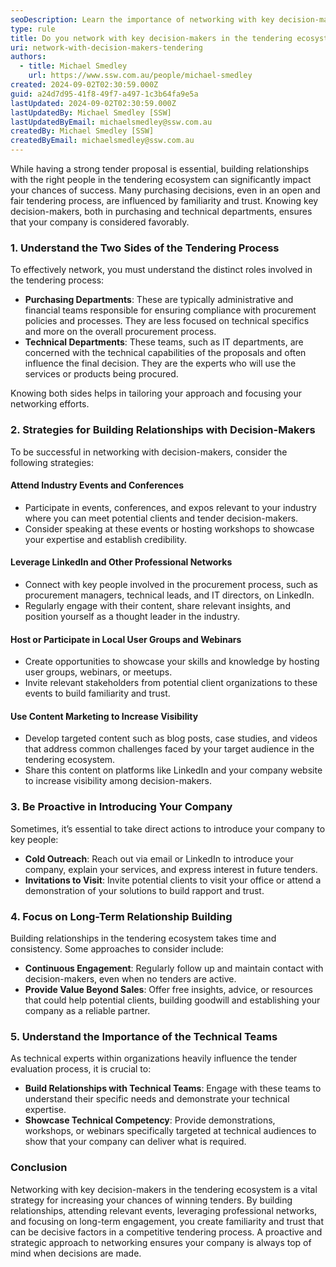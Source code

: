 ```yaml
---
seoDescription: Learn the importance of networking with key decision-makers in the tendering ecosystem and how to strategically build relationships to increase your chances of winning tenders.
type: rule
title: Do you network with key decision-makers in the tendering ecosystem?
uri: network-with-decision-makers-tendering
authors:
  - title: Michael Smedley
    url: https://www.ssw.com.au/people/michael-smedley
created: 2024-09-02T02:30:59.000Z
guid: a24d7d95-41f8-49f7-a497-1c3b64fa9e5a
lastUpdated: 2024-09-02T02:30:59.000Z
lastUpdatedBy: Michael Smedley [SSW]
lastUpdatedByEmail: michaelsmedley@ssw.com.au
createdBy: Michael Smedley [SSW]
createdByEmail: michaelsmedley@ssw.com.au
---
```


While having a strong tender proposal is essential, building relationships with the right people in the tendering ecosystem can significantly impact your chances of success. Many purchasing decisions, even in an open and fair tendering process, are influenced by familiarity and trust. Knowing key decision-makers, both in purchasing and technical departments, ensures that your company is considered favorably.
### 1. Understand the Two Sides of the Tendering Process

To effectively network, you must understand the distinct roles involved in the tendering process:
- **Purchasing Departments**: These are typically administrative and financial teams responsible for ensuring compliance with procurement policies and processes. They are less focused on technical specifics and more on the overall procurement process.
- **Technical Departments**: These teams, such as IT departments, are concerned with the technical capabilities of the proposals and often influence the final decision. They are the experts who will use the services or products being procured.

Knowing both sides helps in tailoring your approach and focusing your networking efforts.

### 2. Strategies for Building Relationships with Decision-Makers

To be successful in networking with decision-makers, consider the following strategies:

#### Attend Industry Events and Conferences
- Participate in events, conferences, and expos relevant to your industry where you can meet potential clients and tender decision-makers.
- Consider speaking at these events or hosting workshops to showcase your expertise and establish credibility.

#### Leverage LinkedIn and Other Professional Networks
- Connect with key people involved in the procurement process, such as procurement managers, technical leads, and IT directors, on LinkedIn.
- Regularly engage with their content, share relevant insights, and position yourself as a thought leader in the industry.

#### Host or Participate in Local User Groups and Webinars
- Create opportunities to showcase your skills and knowledge by hosting user groups, webinars, or meetups.
- Invite relevant stakeholders from potential client organizations to these events to build familiarity and trust.

#### Use Content Marketing to Increase Visibility
- Develop targeted content such as blog posts, case studies, and videos that address common challenges faced by your target audience in the tendering ecosystem.
- Share this content on platforms like LinkedIn and your company website to increase visibility among decision-makers.

### 3. Be Proactive in Introducing Your Company

Sometimes, it’s essential to take direct actions to introduce your company to key people:
- **Cold Outreach**: Reach out via email or LinkedIn to introduce your company, explain your services, and express interest in future tenders.
- **Invitations to Visit**: Invite potential clients to visit your office or attend a demonstration of your solutions to build rapport and trust.

### 4. Focus on Long-Term Relationship Building

Building relationships in the tendering ecosystem takes time and consistency. Some approaches to consider include:
- **Continuous Engagement**: Regularly follow up and maintain contact with decision-makers, even when no tenders are active.
- **Provide Value Beyond Sales**: Offer free insights, advice, or resources that could help potential clients, building goodwill and establishing your company as a reliable partner.

### 5. Understand the Importance of the Technical Teams

As technical experts within organizations heavily influence the tender evaluation process, it is crucial to:
- **Build Relationships with Technical Teams**: Engage with these teams to understand their specific needs and demonstrate your technical expertise.
- **Showcase Technical Competency**: Provide demonstrations, workshops, or webinars specifically targeted at technical audiences to show that your company can deliver what is required.

### Conclusion

Networking with key decision-makers in the tendering ecosystem is a vital strategy for increasing your chances of winning tenders. By building relationships, attending relevant events, leveraging professional networks, and focusing on long-term engagement, you create familiarity and trust that can be decisive factors in a competitive tendering process. A proactive and strategic approach to networking ensures your company is always top of mind when decisions are made.
